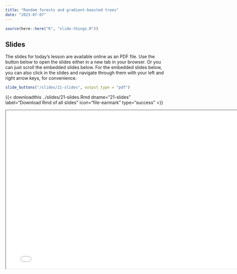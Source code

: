 ```yaml
---
title: "Random forests and gradient-boosted trees"
date: "2023-07-07"
---
```


```r
source(here::here("R", "slide-things.R"))
```

## Slides

The slides for today's lesson are available online as an PDF file. Use the 
button below to open the slides either in a new tab in your browser. Or you can
just scroll the embedded slides below. For the embedded slides below, you can 
also click in the slides and navigate through them with your left and right 
arrow keys, for convenience.

```r
slide_buttons("/slides/21-slides", output_type = "pdf")
```
{{\< downloadthis ../slides/21-slides.Rmd
dname="21-slides" label="Download Rmd of all slides" icon="file-earmark"
type="success" \>}}

```{=html}
<iframe width="780" height="500" src="/slides/21-slides.pdf" title="Lecture 1"></iframe>
```
